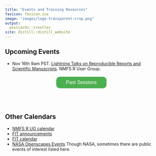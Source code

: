 ```yaml
---
title: "Events and Training Resources"
favicon: favicon.ico
image: "images/logo-transparent-crop.png"
output:
  postcards::trestles
site: distill::distill_website
---
```


<script>
$('#button').click(function(){
    $('#wrapper').toggle();
});  
</script>
<style>
#wrapper {
  display:none
} 
.button {
  background-color: #4CAF50;
  border-radius: 12px;
  border: none;
  color: white;
  padding: 10px 32px;
  text-align: center;
  text-decoration: none;
  display: inline-block;
  font-size: 16px;
  margin: 4px 2px;
  cursor: pointer;
}
</style>

## Upcoming Events

* Nov 16th 9am PST. [Lightning Talks on Reproducible Reports and Scientific Manuscripts](https://calendar.google.com/event?action=TEMPLATE&tmeid=Mjc2OWIwM2k0OWRwNDNvamdvajExdXFqNGUgZWxpLmhvbG1lc0Bub2FhLmdvdg&tmsrc=eli.holmes%40noaa.gov). NMFS R User Group.

<center><button id="button" class="button">Past Sessions</button></center>
<div id="wrapper" class="open">

<br/>
  
* NMFS R User Group. Oct 26, 2021 9am PST. [508 Compliance and R Markdown documents](https://github.com/nmfs-openscapes/10-26-21-508-Compliance/blob/main/README.md). 
* Oct 12th 9am PST. Inaugural NMRS R UG meeting. Virtual.

</div>  

<br/><br/>

## Other Calendars

* [NMFS R UG calendar](https://noaa-fisheries-integrated-toolbox.github.io/news/R-calendar/)
* [FIT announcements](https://noaa-fisheries-integrated-toolbox.github.io/news/)
* [FIT calendar](https://noaa-fisheries-integrated-toolbox.github.io/news/calendar/)
* [NASA Openscapes Events](https://nasa-openscapes.github.io/events.html) Though NASA, sometimes there are public events of interest listed here.




